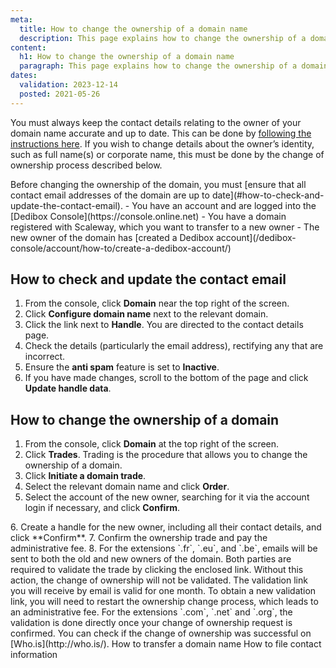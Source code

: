 ```yaml
---
meta:
  title: How to change the ownership of a domain name
  description: This page explains how to change the ownership of a domain name
content:
  h1: How to change the ownership of a domain name
  paragraph: This page explains how to change the ownership of a domain name
dates:
  validation: 2023-12-14
  posted: 2021-05-26
---
```


You must always keep the contact details relating to the owner of your domain name accurate and up to date. This can be done by [following the instructions here](/dedibox-network/domains/how-to/file-contact-info). If you wish to change details about the owner’s identity, such as full name(s) or corporate name, this must be done by the change of ownership process described below.

<Message type="important">
Before changing the ownership of the domain, you must [ensure that all contact email addresses of the domain are up to date](#how-to-check-and-update-the-contact-email).
</Message>

<Message type="requirement">
  - You have an account and are logged into the [Dedibox Console](https://console.online.net) 
  - You have a domain registered with Scaleway, which you want to transfer to a new owner
  - The new owner of the domain has [created a Dedibox account](/dedibox-console/account/how-to/create-a-dedibox-account/)
</Message>

## How to check and update the contact email

1. From the console, click **Domain** near the top right of the screen.
2. Click **Configure domain name** next to the relevant domain.
3. Click the link next to **Handle**. You are directed to the contact details page.
4. Check the details (particularly the email address), rectifying any that are incorrect.
5. Ensure the **anti spam** feature is set to **Inactive**.
6. If you have made changes, scroll to the bottom of the page and click **Update handle data**.

## How to change the ownership of a domain

1. From the console, click **Domain** at the top right of the screen.
2. Click **Trades**. Trading is the procedure that allows you to change the ownership of a domain.
    <Lightbox src="scaleway-trade-domain.webp" alt="" />
3. Click **Initiate a domain trade**.
4. Select the relevant domain name and click **Order**.
5. Select the account of the new owner, searching for it via the account login if necessary, and click **Confirm**.
  <Lightbox src="scaleway-trade-domain-2.webp" alt="" />
6. Create a handle for the new owner, including all their contact details, and click **Confirm**.
7. Confirm the ownership trade and pay the administrative fee.
8. For the extensions `.fr`, `.eu`, and `.be`, emails will be sent to both the old and new owners of the domain. Both parties are required to validate the trade by clicking the enclosed link. Without this action, the change of ownership will not be validated.
  <Message type="important">
    The validation link you will receive by email is valid for one month. To obtain a new validation link, you will need to restart the ownership change process, which leads to an administrative fee.
  </Message>
  For the extensions `.com`, `.net` and `.org`, the validation is done directly once your change of ownership request is confirmed.
You can check if the change of ownership was successful on [Who.is](http://who.is/).


<Navigation title="See also">
  <PreviousButton to="/dedibox-network/domains/how-to/transfer-domain/">How to transfer a domain name</PreviousButton>
  <NextButton to="/dedibox-network/domains/how-to/file-contact-info/">How to file contact information</NextButton>
</Navigation>